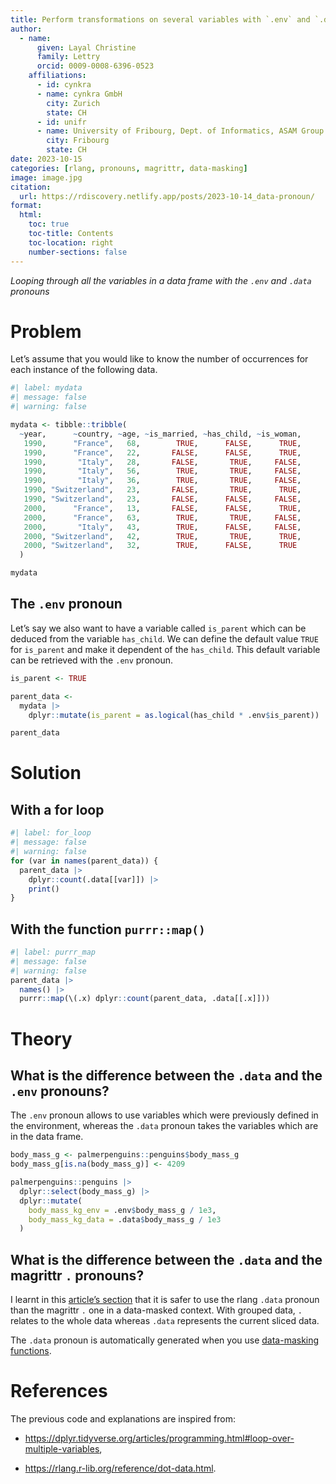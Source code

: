 ```yaml
---
title: Perform transformations on several variables with `.env` and `.data` pronouns
author: 
  - name:
      given: Layal Christine
      family: Lettry
      orcid: 0009-0008-6396-0523
    affiliations:
      - id: cynkra
      - name: cynkra GmbH
        city: Zurich
        state: CH
      - id: unifr
      - name: University of Fribourg, Dept. of Informatics, ASAM Group
        city: Fribourg
        state: CH
date: 2023-10-15
categories: [rlang, pronouns, magrittr, data-masking]
image: image.jpg
citation: 
  url: https://rdiscovery.netlify.app/posts/2023-10-14_data-pronoun/
format:
  html:
    toc: true
    toc-title: Contents
    toc-location: right
    number-sections: false
---
```


*Looping through all the variables in a data frame with the `.env` and `.data` pronouns*

# Problem

Let's assume that you would like to know the number of occurrences for each instance of the following data.

```r
#| label: mydata
#| message: false
#| warning: false

mydata <- tibble::tribble(
  ~year,      ~country, ~age, ~is_married, ~has_child, ~is_woman,
   1990,      "France",   68,        TRUE,      FALSE,      TRUE,
   1990,      "France",   22,       FALSE,      FALSE,      TRUE,
   1990,       "Italy",   28,       FALSE,       TRUE,     FALSE,
   1990,       "Italy",   56,        TRUE,       TRUE,     FALSE,
   1990,       "Italy",   36,        TRUE,       TRUE,     FALSE,
   1990, "Switzerland",   23,       FALSE,       TRUE,      TRUE,
   1990, "Switzerland",   23,       FALSE,      FALSE,     FALSE,
   2000,      "France",   13,       FALSE,      FALSE,      TRUE,
   2000,      "France",   63,        TRUE,       TRUE,     FALSE,
   2000,       "Italy",   43,        TRUE,      FALSE,     FALSE,
   2000, "Switzerland",   42,        TRUE,       TRUE,      TRUE,
   2000, "Switzerland",   32,        TRUE,      FALSE,      TRUE
  )

mydata
```

## The `.env` pronoun

Let's say we also want to have a variable called `is_parent` which can be deduced from the variable `has_child`. We can define the default value `TRUE` for `is_parent` and make it dependent of the `has_child`. This default variable can be retrieved with the `.env` pronoun.

```r
is_parent <- TRUE

parent_data <- 
  mydata |>
    dplyr::mutate(is_parent = as.logical(has_child * .env$is_parent)) 

parent_data
```

# Solution

## With a for loop

```r
#| label: for_loop
#| message: false
#| warning: false
for (var in names(parent_data)) {
  parent_data |>
    dplyr::count(.data[[var]]) |>
    print()
}
```

## With the function `purrr::map()`

```r
#| label: purrr_map
#| message: false
#| warning: false
parent_data |>
  names() |>
  purrr::map(\(.x) dplyr::count(parent_data, .data[[.x]]))
```

# Theory

## What is the difference between the `.data` and the `.env` pronouns?

The `.env` pronoun allows to use variables which were previously defined in the environment, whereas the `.data` pronoun takes the variables which are in the data frame.

```r
body_mass_g <- palmerpenguins::penguins$body_mass_g
body_mass_g[is.na(body_mass_g)] <- 4209

palmerpenguins::penguins |>
  dplyr::select(body_mass_g) |>
  dplyr::mutate(
    body_mass_kg_env = .env$body_mass_g / 1e3,
    body_mass_kg_data = .data$body_mass_g / 1e3
  )

```

## What is the difference between the `.data` and the magrittr `.` pronouns?

I learnt in this [article's section](https://rlang.r-lib.org/reference/dot-data.html) that it is safer to use the rlang `.data` pronoun than the magrittr `.` one in a data-masked context. With grouped data, `.` relates to the whole data whereas `.data` represents the current sliced data.

The `.data` pronoun is automatically generated when you use [data-masking functions](https://rlang.r-lib.org/reference/topic-data-mask-ambiguity.html#:~:text=Data%20masking%20is%20an%20R,defined%20in%20the%20current%20environment).

# References

The previous code and explanations are inspired from:

-   <https://dplyr.tidyverse.org/articles/programming.html#loop-over-multiple-variables>,

-   <https://rlang.r-lib.org/reference/dot-data.html>.
